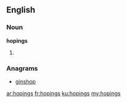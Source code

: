 ==English==

===Noun===
'''hopings'''
# {{plural of|[[hoping]]}}

===Anagrams===
* [[ginshop#English|ginshop]]

[[ar:hopings]]
[[fr:hopings]]
[[ku:hopings]]
[[my:hopings]]